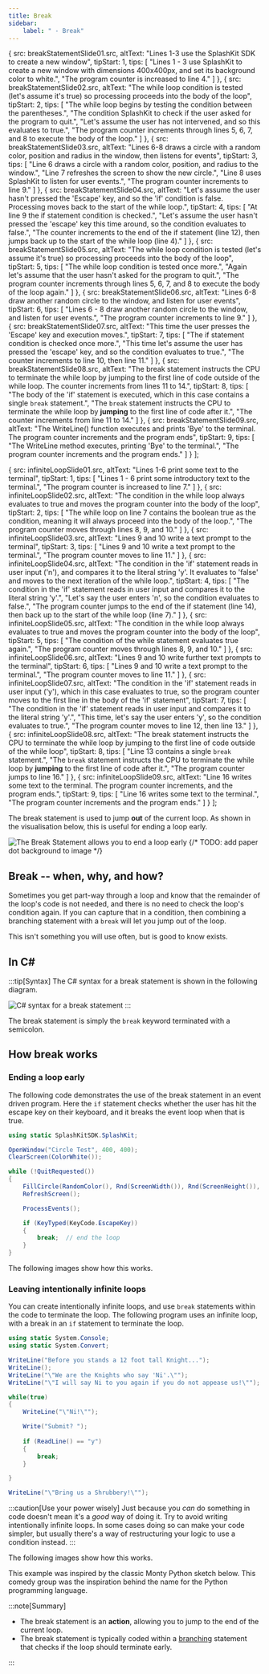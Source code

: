 ```yaml
---
title: Break
sidebar:
    label: " - Break"
---
```




  {
    src: breakStatementSlide01.src,
    altText: "Lines 1-3 use the SplashKit SDK to create a new window",
    tipStart: 1,
    tips: [
      "Lines 1 - 3 use SplashKit to create a new window with dimensions 400x400px, and set its background color to white.",
      "The program counter is increased to line 4."
    ]
  },
  {
    src: breakStatementSlide02.src,
    altText: "The while loop condition is tested (let's assume it's true) so processing proceeds into the body of the loop",
    tipStart: 2,
    tips: [
      "The while loop begins by testing the condition between the parentheses.",
      "The condition SplashKit to check if the user asked for the program to quit.",
      "Let's assume the user has not intervened, and so this evaluates to <span class='booleanTrue'>true</span>.",
      "The program counter increments through lines 5, 6, 7, and 8 to execute the body of the loop."
    ]
  },
  {
    src: breakStatementSlide03.src,
    altText: "Lines 6-8 draws a circle with a random color, position and radius in the window, then listens for events",
    tipStart: 3,
    tips: [
      "Line 6 draws a circle with a random color, position, and radius to the window.",
      "Line 7 refreshes the screen to show the new circle.",
      "Line 8 uses SplashKit to listen for user events.",
      "The program counter increments to line 9."
    ]
  },
  {
    src: breakStatementSlide04.src,
    altText: "Let's assume the user hasn't pressed the 'Escape' key, and so the 'if' condition is false. Processing moves back to the start of the while loop.",
    tipStart: 4,
    tips: [
      "At line 9 the if statement condition is checked.",
      "Let's assume the user hasn't pressed the 'escape' key this time around, so the condition evaluates to <span class='booleanFalse'>false</span>.",
      "The counter increments to the end of the if statement (line 12), then jumps back up to the start of the while loop (line 4)."
    ]
  },
  {
    src: breakStatementSlide05.src,
    altText: "The while loop condition is tested (let's assume it's true) so processing proceeds into the body of the loop",
    tipStart: 5,
    tips: [
      "The while loop condition is tested once more.",
      "Again let's assume that the user hasn't asked for the program to quit.",
      "The program counter increments through lines 5, 6, 7, and 8 to execute the body of the loop again."
    ]
  },
  {
    src: breakStatementSlide06.src,
    altText: "Lines 6-8 draw another random circle to the window, and listen for user events",
    tipStart: 6,
    tips: [
      "Lines 6 - 8 draw another random circle to the window, and listen for user events.",
      "The program counter increments to line 9."
    ]
  },
  {
    src: breakStatementSlide07.src,
    altText: "This time the user presses the 'Escape' key and execution moves.",
    tipStart: 7,
    tips: [
      "The if statement condition is checked once more.",
      "This time let's assume the user has pressed the 'escape' key, and so the condition evaluates to <span class='booleanTrue'>true</span>.",
      "The counter increments to line 10, then line 11."
    ]
  },
  {
    src: breakStatementSlide08.src,
    altText: "The break statement instructs the CPU to terminate the while loop by jumping to the first line of code outside of the while loop. The counter increments from lines 11 to 14.",
    tipStart: 8,
    tips: [
      "The body of the 'if' statement is executed, which in this case contains a single <code>break</code> statement.",
      "The <code>break</code> statement instructs the CPU to terminate the while loop by <strong>jumping</strong> to the first line of code after it.",
      "The counter increments from line 11 to 14."
    ]
  },
  {
    src: breakStatementSlide09.src,
    altText: "The WriteLine() function executes and prints 'Bye' to the terminal. The program counter increments and the program ends",
    tipStart: 9,
    tips: [
      "The WriteLine method executes, printing 'Bye' to the terminal.",
      "The program counter increments and the program ends."
    ]
  }
];


  {
    src: infiniteLoopSlide01.src,
    altText: "Lines 1-6 print some text to the terminal",
    tipStart: 1,
    tips: [
      "Lines 1 - 6 print some introductory text to the terminal.",
      "The program counter is increased to line 7."
    ]
  },
  {
    src: infiniteLoopSlide02.src,
    altText: "The condition in the while loop always evaluates to true and moves the program counter into the body of the loop",
    tipStart: 2,
    tips: [
      "The while loop on line 7 contains the boolean <span class='booleanTrue'>true</span> as the condition, meaning it will always proceed into the body of the loop.",
      "The program counter moves through lines 8, 9, and 10."
    ]
  },
  {
    src: infiniteLoopSlide03.src,
    altText: "Lines 9 and 10 write a text prompt to the terminal",
    tipStart: 3,
    tips: [
      "Lines 9 and 10 write a text prompt to the terminal.",
      "The program counter moves to line 11."
    ]
  },
  {
    src: infiniteLoopSlide04.src,
    altText: "The condition in the 'if' statement reads in user input ('n'), and compares it to the literal string 'y'. It evaluates to 'false' and moves to the next iteration of the while loop.",
    tipStart: 4,
    tips: [
      "The condition in the 'if' statement reads in user input and compares it to the literal string 'y'.",
      "Let's say the user enters 'n', so the condition evaluates to <span class='booleanFalse'>false</span>.",
      "The program counter jumps to the end of the if statement (line 14), then back up to the start of the while loop (line 7)."
    ]
  },
  {
    src: infiniteLoopSlide05.src,
    altText: "The condition in the while loop always evaluates to true and moves the program counter into the body of the loop",
    tipStart: 5,
    tips: [
      "The condition of the while statement evaluates <span class='booleanTrue'>true</span> again.",
      "The program counter moves through lines 8, 9, and 10."
    ]
  },
  {
    src: infiniteLoopSlide06.src,
    altText: "Lines 9 and 10 write further text prompts to the terminal",
    tipStart: 6,
    tips: [
      "Lines 9 and 10 write a text prompt to the terminal.",
      "The program counter moves to line 11."
    ]
  },
  {
    src: infiniteLoopSlide07.src,
    altText: "The condition in the 'if' statement reads in user input ('y'), which in this case evaluates to true, so the program counter moves to the first line in the body of the 'if' statement",
    tipStart: 7,
    tips: [
      "The condition in the 'if' statement reads in user input and compares it to the literal string 'y'.",
      "This time, let's say the user enters 'y', so the condition evaluates to <span class='booleanFalse'>true</span>.",
      "The program counter moves to line 12, then line 13."
    ]
  },
  {
    src: infiniteLoopSlide08.src,
    altText: "The break statement instructs the CPU to terminate the while loop by jumping to the first line of code outside of the while loop",
    tipStart: 8,
    tips: [
      "Line 13 contains a single <code>break</code> statement.",
      "The <code>break</code> statement instructs the CPU to terminate the while loop by <strong>jumping</strong> to the first line of code after it.",
      "The program counter jumps to line 16."
    ]
  },
  {
    src: infiniteLoopSlide09.src,
    altText: "Line 16 writes some text to the terminal. The program counter increments, and the program ends.",
    tipStart: 9,
    tips: [
      "Line 16 writes some text to the terminal.",
      "The program counter increments and the program ends."
    ]
  }
];

The break statement is used to jump **out** of the current loop. As shown in the visualisation below, this is useful for ending a loop early.

![The Break Statement allows you to end a loop early](./images/statement-break.png "The Break Statement allows you to end a loop early")
{/* TODO: add paper dot background to image */}

## Break -- when, why, and how?

Sometimes you get part-way through a loop and know that the remainder of the loop's code is not needed, and there is no need to check the loop's condition again. If you can capture that in a condition, then combining a branching statement with a `break` will let you jump out of the loop.

This isn't something you will use often, but is good to know exists.

## In C#

:::tip[Syntax]
The C# syntax for a break statement is shown in the following diagram.

![C# syntax for a break statement](./images/break-statement.png)
:::

The break statement is simply the `break` keyword terminated with a semicolon.

## How break works

### Ending a loop early

The following code demonstrates the use of the break statement in an event driven program. Here the `if` statement checks whether the user has hit the escape key on their keyboard, and it breaks the event loop when that is true.

```csharp
using static SplashKitSDK.SplashKit;

OpenWindow("Circle Test", 400, 400);
ClearScreen(ColorWhite());

while (!QuitRequested())
{
    FillCircle(RandomColor(), Rnd(ScreenWidth()), Rnd(ScreenHeight()), Rnd(50));
    RefreshScreen();

    ProcessEvents();

    if (KeyTyped(KeyCode.EscapeKey))
    {
        break;  // end the loop
    }
}
```

The following images show how this works.

<MySwiper client:only height="" images={sliderImagesBreakStatement}></MySwiper>

### Leaving intentionally infinite loops

You can create intentionally infinite loops, and use `break` statements within the code to terminate the loop. The following program uses an infinite loop, with a break in an `if` statement to terminate the loop.

```csharp
using static System.Console;
using static System.Convert;

WriteLine("Before you stands a 12 foot tall Knight...");
WriteLine();
WriteLine("\"We are the Knights who say 'Ni'.\"");
WriteLine("\"I will say Ni to you again if you do not appease us!\"");

while(true)
{
    WriteLine("\"Ni!\"");

    Write("Submit? ");
    
    if (ReadLine() == "y")
    {
        break;
    }

}

WriteLine("\"Bring us a Shrubbery!\"");
```

:::caution[Use your power wisely]
Just because you *can* do something in code doesn't mean it's a *good* way of doing it.
Try to avoid writing intentionally infinite loops.
In some cases doing so can make your code simpler, but usually there's a way of restructuring your logic to use a condition instead.
:::

The following images show how this works.

<MySwiper client:only height="" images={sliderImagesInfiniteLoop}></MySwiper>

This example was inspired by the classic Monty Python sketch below. This comedy group was the inspiration behind the name for the Python programming language.

<div class="not-content">
  <YouTube id="zIV4poUZAQo" params="fs=1&start=104&modestbranding=1&rel=0&autoplay=1"/>
</div>

:::note[Summary]

- The break statement is an **action**, allowing you to jump to the end of the current loop.
- The break statement is typically coded within a [branching](../03-0-branching) statement that checks if the loop should terminate early.

:::
